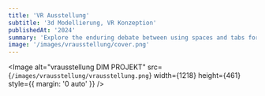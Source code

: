 ```yaml
---
title: 'VR Ausstellung'
subtitle: '3d Modellierung, VR Konzeption'
publishedAt: '2024'
summary: 'Explore the enduring debate between using spaces and tabs for code indentation, and why this choice matters more than you might think.'
image: '/images/vrausstellung/cover.png'
---
```

<Image
  alt="vrausstellung DIM PROJEKT"
  src={`/images/vrausstellung/vrausstellung.png`}
  width={1218}
  height={461}
  style={{ margin: '0 auto' }}
/>
